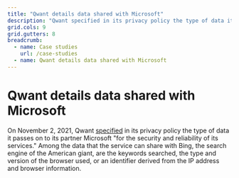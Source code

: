 ```yaml
---
title: "Qwant details data shared with Microsoft"
description: "Qwant specified in its privacy policy the type of data it passes on to its partner Microsoft..."
grid.cols: 9
grid.gutters: 8
breadcrumb:
  - name: Case studies
    url: /case-studies
  - name: Qwant details data shared with Microsoft
---
```


# Qwant details data shared with Microsoft

On November 2, 2021, Qwant <a target="_blank" rel="noopener" href="https://github.com/OpenTermsArchive/contrib-versions/commit/549e959ef7671a194b9bedba8d12c8031c39b922">specified</a> in its privacy policy the type of data it passes on to its partner Microsoft "for the security and reliability of its services." Among the data that the service can share with Bing, the search engine of the American giant, are the keywords searched, the type and version of the browser used, or an identifier derived from the IP address and browser information.
